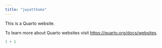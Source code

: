 ```yaml
---
title: "jwyattkoma"
---
```


This is a Quarto website.

To learn more about Quarto websites visit <https://quarto.org/docs/websites>.

```r
1 + 1
```
